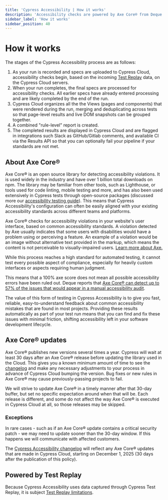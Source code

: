 ```yaml
---
title: 'Cypress Accessibility | How it works'
description: 'Accessibility checks are powered by Axe Core® from Deque Systems based on common accessibility standards.'
sidebar_label: 'How it works'
sidebar_position: 40
---
```


# How it works

The stages of the Cypress Accessibility process are as follows:

1. As your run is recorded and specs are uploaded to Cypress Cloud, accessibility checks begin, based on the incoming [Test Replay](/cloud/features/test-replay) data, on the Cypress Cloud servers.
1. When your run completes, the final specs are processed for accessibility checks. All earlier specs have already entered processing and are likely completed by the end of the run.
1. Cypress Cloud organizes all the the Views (pages and components) that were rendered during the run, merging and deduplicating across tests so that page-level results and live DOM snapshots can be grouped together.
1. A combined "rule-level" report is created.
1. The completed results are displayed in Cypress Cloud and are flagged in integrations such Slack as GitHub/Gitlab comments, and available CI via the Results API so that you can optionally fail your pipeline if your standards are not met.

## About Axe Core®

Axe Core® is an open source library for detecting accessibility violations. It is used widely in the industry and have over 1 billion total downloads on npm.
The library may be familiar from other tools, such as Lighthouse, or tools used for code linting, mobile testing and more, and has also been used extensively in Cypress tests through open-source packages (discussed more our [accessibility testing guide](/app/guides/accessibility-testing)). This means that Cypress Accessibility's
configuration can often be easily aligned with your existing accessibility standards across different teams and platforms.

Axe Core® checks for accessibility violations in your website's user interface, based on common accessibility standards. A violation detected by Axe usually indicates that some users with disabilities would have a problem using or perceiving a feature. An example of a violation would be an image without alternative text provided in the markup, which means the content is not perceivable to visually-impaired users. [Learn more about Axe.](https://github.com/dequelabs/axe-core)

While this process reaches a high standard for automated testing, it cannot test every possible aspect of compliance, especially for heavily custom interfaces or aspects requiring human judgment.

This means that a 100% axe score does not mean all possible accessibility errors have been ruled out. Deque reports that [Axe Core® can detect up to 57% of the issues that would appear in a manual accessibility audit](https://www.deque.com/blog/automated-testing-study-identifies-57-percent-of-digital-accessibility-issues/).

The value of this form of testing in Cypress Accessibility is to give you fast, reliable, easy-to-understand feedback about common accessibility mistakes that are found in most projects. Providing these results automatically as part of your test run means that you can find and fix these issues with minimal friction, shifting accessibility left in your software development lifecycle.

## Axe Core® updates

Axe Core® publishes new versions several times a year. Cypress will wait at least 30 days after an Axe Core® release before updating the library used in the Cloud. This gives you a known minimum amount of time to see the [changelog](https://github.com/dequelabs/axe-core/blob/develop/CHANGELOG.md) and make any necessary adjustments to your process in advance of Cypress Cloud bumping the version. Bug fixes or new rules in Axe Core® may cause previously-passing projects to fail.

We will strive to update Axe Core® in a timely manner after that 30-day buffer, but set no specific expectation around when that will be. Each release is different, and some do not affect the way Axe Core® is executed in Cypress Cloud at all, so those releases may be skipped.

### Exceptions

In rare cases - such as if an Axe Core® update contains a critical security patch - we may need to update sooner than the 30-day window. If this happens we will communicate with affected customers.

The [Cypress Accessibility changelog](/accessibility/changelog) will reflect any Axe Core® updates that are made in Cypress Cloud, starting on December 1, 2025 (30 days after the publication of this policy).

## Powered by Test Replay

Because Cypress Accessibility uses data captured through Cypress Test Replay, it is subject [Test Replay limitations](https://docs.cypress.io/faq/questions/cloud-faq#Is-everything-captured-and-replayed-in-Test-Replay).
